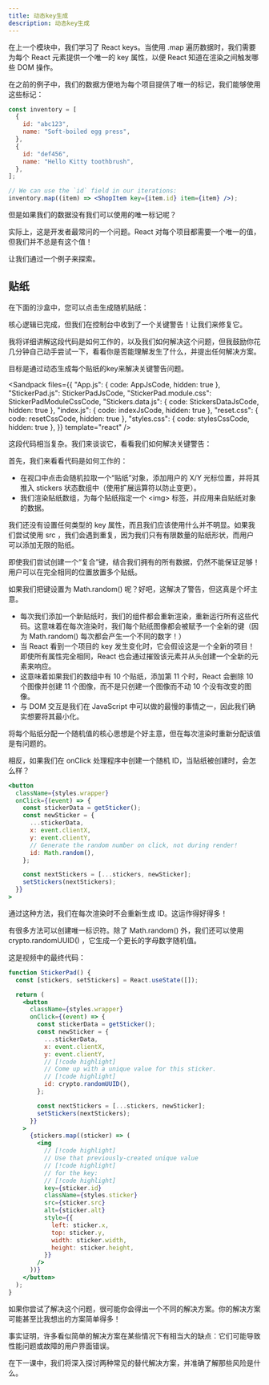 ```yaml
---
title: 动态key生成
description: 动态key生成
---
```



在上一个模块中，我们学习了 React keys。当使用 .map 遍历数据时，我们需要为每个 React 元素提供一个唯一的 key 属性，以便 React 知道在渲染之间触发哪些 DOM 操作。

在之前的例子中，我们的数据方便地为每个项目提供了唯一的标记，我们能够使用这些标记：

```jsx
const inventory = [
  {
    id: "abc123",
    name: "Soft-boiled egg press",
  },
  {
    id: "def456",
    name: "Hello Kitty toothbrush",
  },
];

// We can use the `id` field in our iterations:
inventory.map((item) => <ShopItem key={item.id} item={item} />);
```

但是如果我们的数据没有我们可以使用的唯一标记呢？

实际上，这是开发者最常问的一个问题。React 对每个项目都需要一个唯一的值，但我们并不总是有这个值！

让我们通过一个例子来探索。

## 贴纸

在下面的沙盒中，您可以点击生成随机贴纸：

核心逻辑已完成，但我们在控制台中收到了一个关键警告！让我们来修复它。

我将详细讲解这段代码是如何工作的，以及我们如何解决这个问题，但我鼓励你花几分钟自己动手尝试一下，看看你是否能理解发生了什么，并提出任何解决方案。

目标是通过动态生成每个贴纸的key来解决关键警告问题。

<Sandpack
  files={{
    "App.js": { code: AppJsCode, hidden: true },
    "StickerPad.js": StickerPadJsCode,
    "StickerPad.module.css": StickerPadModuleCssCode,
    "Stickers.data.js": { code: StickersDataJsCode, hidden: true },
    "index.js": { code: indexJsCode, hidden: true },
    "reset.css": { code: resetCssCode, hidden: true },
    "styles.css": { code: stylesCssCode, hidden: true },
  }}
  template="react"
/>

这段代码相当复杂。我们来谈谈它，看看我们如何解决关键警告：

<Accordions>

<Accordion title="视频摘要">

首先，我们来看看代码是如何工作的：

- 在视口中点击会随机拉取一个“贴纸”对象，添加用户的 X/Y 光标位置，并将其推入 stickers 状态数组中（使用扩展运算符以防止变更）。
- 我们渲染贴纸数组，为每个贴纸指定一个 \<img> 标签，并应用来自贴纸对象的数据。

我们还没有设置任何类型的 key 属性，而且我们应该使用什么并不明显。如果我们尝试使用 src ，我们会遇到重复，因为我们只有有限数量的贴纸形状，而用户可以添加无限的贴纸。

即使我们尝试创建一个“复合”键，结合我们拥有的所有数据，仍然不能保证足够！用户可以在完全相同的位置放置多个贴纸。

如果我们把键设置为 Math.random() 呢？好吧，这解决了警告，但这真是个坏主意。

- 每次我们添加一个新贴纸时，我们的组件都会重新渲染，重新运行所有这些代码。这意味着在每次渲染时，我们每个贴纸图像都会被赋予一个全新的键（因为 Math.random() 每次都会产生一个不同的数字！）
- 当 React 看到一个项目的 key 发生变化时，它会假设这是一个全新的项目！即使所有属性完全相同，React 也会通过摧毁该元素并从头创建一个全新的元素来响应。
- 这意味着如果我们的数组中有 10 个贴纸，添加第 11 个时，React 会删除 10 个图像并创建 11 个图像，而不是只创建一个图像而不动 10 个没有改变的图像。
- 与 DOM 交互是我们在 JavaScript 中可以做的最慢的事情之一，因此我们确实想要将其最小化。

将每个贴纸分配一个随机值的核心思想是个好主意，但在每次渲染时重新分配该值是有问题的。

相反，如果我们在 onClick 处理程序中创建一个随机 ID，当贴纸被创建时，会怎么样？

```jsx
<button
  className={styles.wrapper}
  onClick={(event) => {
    const stickerData = getSticker();
    const newSticker = {
      ...stickerData,
      x: event.clientX,
      y: event.clientY,
      // Generate the random number on click, not during render!
      id: Math.random(),
    };

    const nextStickers = [...stickers, newSticker];
    setStickers(nextStickers);
  }}
>
```

通过这种方法，我们在每次渲染时不会重新生成 ID。这运作得好得多！

有很多方法可以创建唯一标识符。除了 Math.random() 外，我们还可以使用 crypto.randomUUID() ，它生成一个更长的字母数字随机值。

</Accordion>

</Accordions>

这是视频中的最终代码：

```jsx
function StickerPad() {
  const [stickers, setStickers] = React.useState([]);

  return (
    <button
      className={styles.wrapper}
      onClick={(event) => {
        const stickerData = getSticker();
        const newSticker = {
          ...stickerData,
          x: event.clientX,
          y: event.clientY,
          // [!code highlight]
          // Come up with a unique value for this sticker.
          // [!code highlight]
          id: crypto.randomUUID(),
        };

        const nextStickers = [...stickers, newSticker];
        setStickers(nextStickers);
      }}
    >
      {stickers.map((sticker) => (
        <img
          // [!code highlight]
          // Use that previously-created unique value
          // [!code highlight]
          // for the key:
          // [!code highlight]
          key={sticker.id}
          className={styles.sticker}
          src={sticker.src}
          alt={sticker.alt}
          style={{
            left: sticker.x,
            top: sticker.y,
            width: sticker.width,
            height: sticker.height,
          }}
        />
      ))}
    </button>
  );
}
```

<Callout type="warn" title="换一种方式解决了吗？">

如果你尝试了解决这个问题，很可能你会得出一个不同的解决方案。你的解决方案可能甚至比我想出的方案简单得多！

事实证明，许多看似简单的解决方案在某些情况下有相当大的缺点：它们可能导致性能问题或故障的用户界面错误。

在下一课中，我们将深入探讨两种常见的替代解决方案，并准确了解那些风险是什么。

</Callout>
